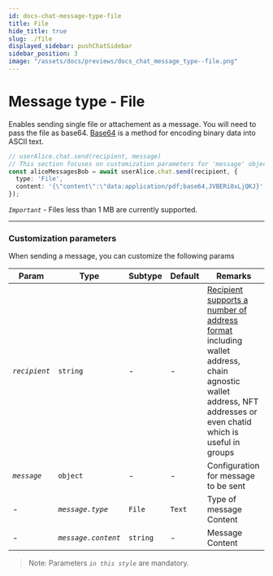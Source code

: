 ```yaml
---
id: docs-chat-message-type-file
title: File
hide_title: true
slug: ./file
displayed_sidebar: pushChatSidebar
sidebar_position: 3
image: "/assets/docs/previews/docs_chat_message_type--file.png"
---
```


# Message type - File
Enables sending single file or attachement as a message. You will need to pass the file as base64. [Base64](https://en.wikipedia.org/wiki/Base64) is a method for encoding binary data into ASCII text.

<head>
  <title>Message Type - File | Push Chat | Push Documentation</title>
</head>


<Tabs className="codetabs" groupId="code-examples">
  <TabItem value="js" attributes={{className: "codetab js"}} default>
    

  ```typescript
  // userAlice.chat.send(recipient, message)
  // This section focuses on customization parameters for 'message' object
  const aliceMessagesBob = await userAlice.chat.send(recipient, {
    type: 'File',
    content: '{\"content\":\"data:application/pdf;base64,JVBERi0xLjQKJ}',
  });
  ```

  </TabItem>
</Tabs>

_`Important`_ - Files less than 1 MB are currently supported.

---

### Customization parameters
When sending a message, you can customize the following params

| Param                  | Type                   | Subtype                                         | Default | Remarks                                                                             |
| ---------------------- | ---------------------- |------------------------------------------------ | ------- | ----------------------------------------------------------------------------------- |
| _`recipient`_             | `string`               | -                                               | -       | [Recipient supports a number of address format](/docs/chat/build/types-of-recipient) including wallet address, chain agnostic wallet address, NFT addresses or even chatid which is useful in groups |
| _`message`_            | `object`               | -                                               | -       | Configuration for message to be sent                                                |
| -                      | _`message.type`_       | `File`                                    | `Text`  | Type of message Content                                                             |
| -                      | _`message.content`_    | `string`                                        | -       | Message Content                                                                     |

> Note: Parameters _`in this style`_ are mandatory.
